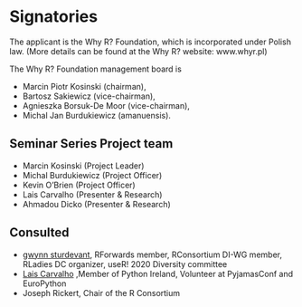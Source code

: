 # Signatories
<!-- 
This section provides the ISC with a view of the support received from the community for a proposal. Acceptance isn't predicated on popularity but community acceptance is important.  Willingness to accept outside input is also a good marker for project delivery. 

An optional section would be for R-Core signatories where changes to R are proposed.
-->

The applicant is the Why R? Foundation, which is incorporated under Polish law. (More details can be found at the Why R? website: www.whyr.pl) 

<!-- 
The postal address is 

FUNDACJA WHY R? / WHY R? Foundation
ul. Krasnobrodzka 2/190, 
03-214 Warszawa, 
Poland
-->

The Why R? Foundation management board is 

* Marcin Piotr Kosinski (chairman),
* Bartosz Sakiewicz (vice-chairman),
* Agnieszka Borsuk-De Moor (vice-chairman),
* Michal Jan Burdukiewicz (amanuensis).

## Seminar Series Project team
* Marcin Kosinski (Project Leader)
* Michal Burdukiewicz (Project Officer)
* Kevin O'Brien (Project Officer)
* Lais Carvalho (Presenter & Research)
* Ahmadou Dicko (Presenter & Research)

<!-- 
Who are the people responsible for actually delivering the project if the proposal gets accepted and are already signed up and rearing to go?
-->

## Consulted

* [gwynn sturdevant](https://www.nzgwynn.com/), RForwards member, RConsortium DI-WG member, RLadies DC organizer, useR! 2020 Diversity committee 
* [Lais Carvalho](https://www.laiscarvalho.com/) ,Member of Python Ireland, Volunteer at PyjamasConf and EuroPython
* Joseph Rickert, Chair of the R Consortium

<!-- 
* Ola Petrykiewicz (Why R? Foundation Marketing Expert)
* Olgun Aydin (Why R? Foundation Sponsorship Coordinator)
* Michal Maj (Why R? Foundation Community Manager)
* Emil Buszyo (Why R? Foundation Web Designer)
-->




<!-- 
Who has been given the opportunity to provide feedback on the proposal? This should include any R Consortium & ISC members who the proposal has been discussed with.
-->

